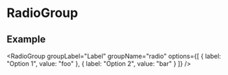 
# RadioGroup

## Example

<RadioGroup
  groupLabel="Label"
  groupName="radio"
  options={[
    {
      label: "Option 1",
      value: "foo"
    },
    {
      label: "Option 2",
      value: "bar"
    }
  ]}
/>
